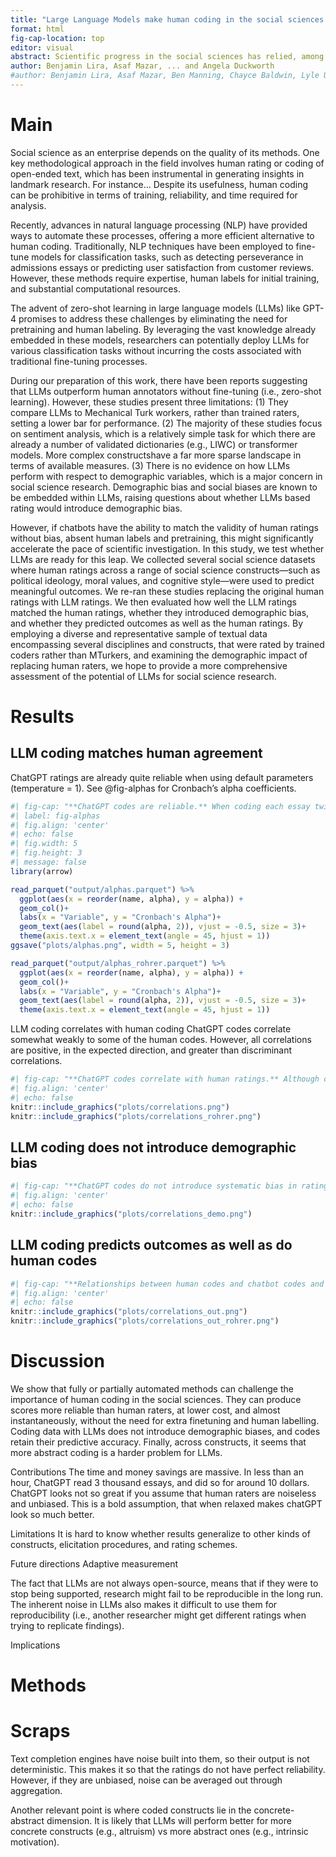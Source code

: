 ```yaml
---
title: "Large Language Models make human coding in the social sciences obsolete"
format: html
fig-cap-location: top
editor: visual
abstract: Scientific progress in the social sciences has relied, among other tools, on trained raters reading text and categorizing it. We argue that advances in natural language processing, especially the advent of large language models have made this practice obsolete. We show how repeated automatic ratings compared to content expert and externally valid expert ratings of personal qualities in college admissions. Compared to human raters, machine ratings can be more reliable, and orders of magnitude cheaper and faster than human raters. We offer recommendations on how to optimally do this, and provide an R package and tutorial for LLM coding.
author: Benjamin Lira, Asaf Mazar, ... and Angela Duckworth
#author: Benjamin Lira, Asaf Mazar, Ben Manning, Chayce Baldwin, Lyle Ungar, David Yeager, James Gross, and Angela Duckworth
---
```


# Main
Social science as an enterprise depends on the quality of its methods. 
  One key methodological approach in the field involves human rating or coding of open-ended text, which has been instrumental in generating insights in landmark research. 
  For instance...
  Despite its usefulness, human coding can be prohibitive in terms of training, reliability, and time required for analysis.

Recently, advances in natural language processing (NLP) have provided ways to automate these processes, offering a more efficient alternative to human coding. 
  Traditionally, NLP techniques have been employed to fine-tune models for classification tasks, such as detecting perseverance in admissions essays or predicting user satisfaction from customer reviews. 
  However, these methods require expertise, human labels for initial training, and substantial computational resources.

The advent of zero-shot learning in large language models (LLMs) like GPT-4 promises to address these challenges by eliminating the need for pretraining and human labeling. 
  By leveraging the vast knowledge already embedded in these models, researchers can potentially deploy LLMs for various classification tasks without incurring the costs associated with traditional fine-tuning processes.

During our preparation of this work, there have been reports suggesting that LLMs outperform human annotators without fine-tuning (i.e., zero-shot learning). 
  However, these studies present three limitations: 
  (1) They compare LLMs to Mechanical Turk workers, rather than trained raters, setting a lower bar for performance. 
  (2) The majority of these studies focus on sentiment analysis, which is a relatively simple task for which there are already a number of validated dictionaries (e.g., LIWC) or transformer models. 
    More complex constructshave a far more sparse landscape in terms of available measures. 
  (3) There is no evidence on how LLMs perform with respect to demographic variables, which is a major concern in social science research. 
    Demographic bias and social biases are known to be embedded within LLMs, raising questions about whether LLMs based rating would introduce demographic bias.

However, if chatbots have the ability to match the validity of human ratings without bias, absent human labels and pretraining, this might significantly accelerate the pace of scientific investigation. 
  In this study, we test whether LLMs are ready for this leap. 
  We collected several social science datasets where human ratings across a range of social science constructs---such as political ideology, moral values, and cognitive style---were used to predict meaningful outcomes.
  We re-ran these studies replacing the original human ratings with LLM ratings.
  We then evaluated how well the LLM ratings matched the human ratings, whether they introduced demographic bias, and whether they predicted outcomes as well as the human ratings.
  By employing a diverse and representative sample of textual data encompassing several disciplines and constructs, that were rated by trained coders rather than MTurkers, and examining the demographic impact of replacing human raters, we hope to provide a more comprehensive assessment of the potential of LLMs for social science research.

# Results
## LLM coding matches human agreement


ChatGPT ratings are already quite reliable when using default parameters (temperature = 1). See @fig-alphas for Cronbach's alpha coefficients.


```r
#| fig-cap: "**ChatGPT codes are reliable.** When coding each essay twice, alpha coefficients were higher than those obtained by undergraduates and admissions officers."
#| label: fig-alphas
#| fig.align: 'center'
#| echo: false
#| fig.width: 5
#| fig.height: 3
#| message: false
library(arrow)

read_parquet("output/alphas.parquet") %>% 
  ggplot(aes(x = reorder(name, alpha), y = alpha)) +
  geom_col()+
  labs(x = "Variable", y = "Cronbach's Alpha")+
  geom_text(aes(label = round(alpha, 2)), vjust = -0.5, size = 3)+
  theme(axis.text.x = element_text(angle = 45, hjust = 1))
ggsave("plots/alphas.png", width = 5, height = 3)

read_parquet("output/alphas_rohrer.parquet") %>% 
  ggplot(aes(x = reorder(name, alpha), y = alpha)) +
  geom_col()+
  labs(x = "Variable", y = "Cronbach's Alpha")+
  geom_text(aes(label = round(alpha, 2)), vjust = -0.5, size = 3)+
  theme(axis.text.x = element_text(angle = 45, hjust = 1))
```

LLM coding correlates with human coding
ChatGPT codes correlate somewhat weakly to some of the human codes. However, all correlations are positive, in the expected direction, and greater than discriminant correlations.

```r
#| fig-cap: "**ChatGPT codes correlate with human ratings.** Although correlations are not super high, they are all positive and in the expected direction"
#| fig.align: 'center'
#| echo: false
knitr::include_graphics("plots/correlations.png")
knitr::include_graphics("plots/correlations_rohrer.png")
```


## LLM coding does not introduce demographic bias
```r
#| fig-cap: "**ChatGPT codes do not introduce systematic bias in ratings.** While there are"
#| fig.align: 'center'
#| echo: false
knitr::include_graphics("plots/correlations_demo.png")
```

## LLM coding predicts outcomes as well as do human codes

```r
#| fig-cap: "**Relationships between human codes and chatbot codes and outcome**"
#| fig.align: 'center'
#| echo: false
knitr::include_graphics("plots/correlations_out.png")
knitr::include_graphics("plots/correlations_out_rohrer.png")
```

# Discussion
We show that fully or partially automated methods can challenge the importance of human coding in the social sciences. They can produce scores more reliable than human raters, at lower cost, and almost instantaneously, without the need for extra finetuning and human labelling. Coding data with LLMs does not introduce demographic biases, and codes retain their predictive accuracy. Finally, across constructs, it seems that more abstract coding is a harder problem for LLMs.

Contributions
The time and money savings are massive. In less than an hour, ChatGPT read 3 thousand essays, and did so for around 10 dollars. 
ChatGPT looks not so great if you assume that human raters are noiseless and unbiased. This is a bold assumption, that when relaxed makes chatGPT look so much better.

Limitations
It is hard to know whether results generalize to other kinds of constructs, elicitation procedures, and rating schemes.

Future directions
Adaptive measurement

The fact that LLMs are not always open-source, means that if they were to stop being supported, research might fail to be reproducible in the long run. The inherent noise in LLMs also makes it difficult to use them for reproducibility (i.e., another researcher might get different ratings when trying to replicate findings). 

Implications



# Methods

# Scraps
Text completion engines have noise built into them, so their output is not deterministic. This makes it so that the ratings do not have perfect reliability. However, if they are unbiased, noise can be averaged out through aggregation.

Another relevant point is where coded constructs lie in the concrete-abstract dimension. It is likely that LLMs will perform better for more concrete constructs (e.g., altruism) vs more abstract ones (e.g., intrinsic motivation).
